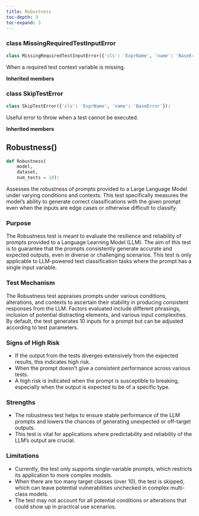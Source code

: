 ```yaml
---
title: Robustness
toc-depth: 3
toc-expand: 3
---
```


### [class]{.muted} MissingRequiredTestInputError

```python
class MissingRequiredTestInputError({'cls': 'ExprName', 'name': 'BaseError'}):
```

When a required test context variable is missing.

**Inherited members**

### [class]{.muted} SkipTestError

```python
class SkipTestError({'cls': 'ExprName', 'name': 'BaseError'}):
```

Useful error to throw when a test cannot be executed.

**Inherited members**

## Robustness[()]{.muted}

```python
def Robustness(
    model,
    dataset,
    num_tests = 10):
```

Assesses the robustness of prompts provided to a Large Language Model under varying conditions and contexts. This test specifically measures the model's ability to generate correct classifications with the given prompt even when the inputs are edge cases or otherwise difficult to classify.

### Purpose

The Robustness test is meant to evaluate the resilience and reliability of prompts provided to a Language Learning Model (LLM). The aim of this test is to guarantee that the prompts consistently generate accurate and expected outputs, even in diverse or challenging scenarios. This test is only applicable to LLM-powered text classification tasks where the prompt has a single input variable.

### Test Mechanism

The Robustness test appraises prompts under various conditions, alterations, and contexts to ascertain their stability in producing consistent responses from the LLM. Factors evaluated include different phrasings, inclusion of potential distracting elements, and various input complexities. By default, the test generates 10 inputs for a prompt but can be adjusted according to test parameters.

### Signs of High Risk

- If the output from the tests diverges extensively from the expected results, this indicates high risk.
- When the prompt doesn't give a consistent performance across various tests.
- A high risk is indicated when the prompt is susceptible to breaking, especially when the output is expected to be of a specific type.

### Strengths

- The robustness test helps to ensure stable performance of the LLM prompts and lowers the chances of generating unexpected or off-target outputs.
- This test is vital for applications where predictability and reliability of the LLM’s output are crucial.

### Limitations

- Currently, the test only supports single-variable prompts, which restricts its application to more complex models.
- When there are too many target classes (over 10), the test is skipped, which can leave potential vulnerabilities unchecked in complex multi-class models.
- The test may not account for all potential conditions or alterations that could show up in practical use scenarios.

